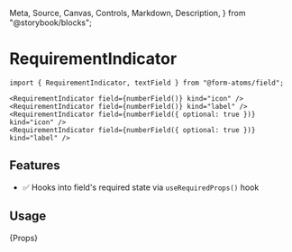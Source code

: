   Meta,
  Source,
  Canvas,
  Controls,
  Markdown,
  Description,
} from "@storybook/blocks";

<Meta title="RequirementIndicator" />

# RequirementIndicator

<Description of={RequirementIndicatorStories} />
<Canvas sourceState="none" of={RequirementIndicatorStories.Intro} />

```tsx
import { RequirementIndicator, textField } from "@form-atoms/field";

<RequirementIndicator field={numberField()} kind="icon" />
<RequirementIndicator field={numberField()} kind="label" />
<RequirementIndicator field={numberField({ optional: true })} kind="icon" />
<RequirementIndicator field={numberField({ optional: true })} kind="label" />
```

## Features

- ✅ Hooks into field's required state via `useRequiredProps()` hook

## Usage

<Markdown>{Props}</Markdown>
